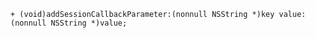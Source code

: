 ```objc
+ (void)addSessionCallbackParameter:(nonnull NSString *)key value:(nonnull NSString *)value;
```
